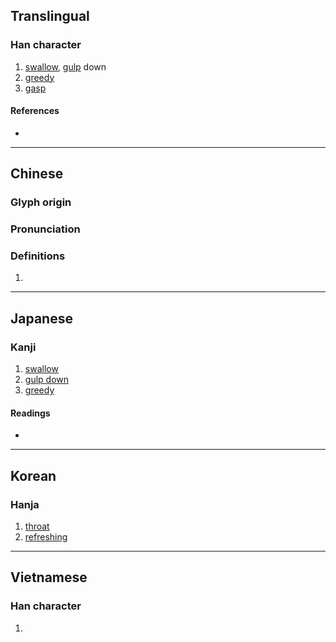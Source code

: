 {{also|哙}}
{{character info/new}}
==Translingual==

===Han character===
{{Han char|rn=30|rad=口|as=13|sn=16|four=68066|canj=ROMA|ids=⿰口會}}

# [[swallow]], [[gulp]] down
# [[greedy]]
# [[gasp]]

====References====
* {{Han ref|kx=0211.040|dkj=04407|dj=0433.220|hdz=10693.030|uh=5672|ud=22130|bh=E944|bd=59716}}

----

==Chinese==
{{zh-forms|s=哙}}

===Glyph origin===
{{Han etym}}

===Pronunciation===
{{zh-pron
|m=kuài
|c=faai3
|h=pfs=
|md=
|mn=kōe
|w=
|mc=y
|oc=y
|cat=
}}

===Definitions===
{{zh-hanzi}}

# {{rfdef|lang=zh}}

----

==Japanese==

===Kanji===
{{ja-kanji|grade=|rs=口13}}

# [[swallow]]
# [[gulp down]]
# [[greedy]]

====Readings====
* {{ja-readings|on=[[かい]] (kai), [[け]] (ke), [[わい]] (wai), [[え]] (e), [[かつ]] (katsu), [[かち]] (kachi)|kun=[[のど]] (nodo), [[すする]] (susuru), [[こころよい]] (kokoroyoi), [[あかるい]] (akarui)}}

----

==Korean==

===Hanja===
{{ko-hanja|hangeul=쾌|rv=kwae|mr=k'wae}}

# [[throat]]
# [[refreshing]]

----

==Vietnamese==

===Han character===
{{vi-hantu|[[khoái]], [[gọi]], [[còn]], [[gỏi]], [[gũi]], [[hỏi]], [[khoải]]|rs=口13}}

# {{defn|vi}}